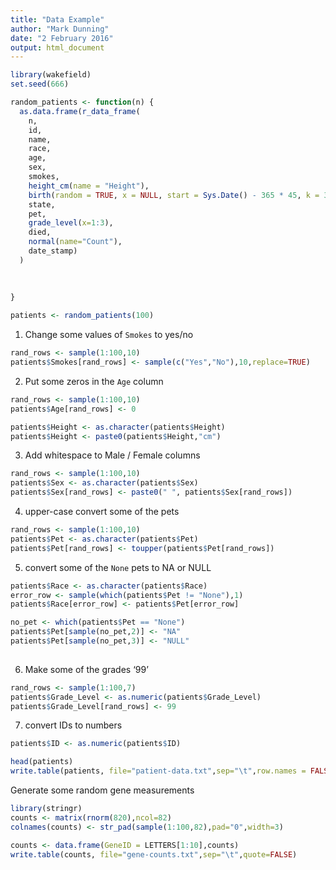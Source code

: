 ```yaml
---
title: "Data Example"
author: "Mark Dunning"
date: "2 February 2016"
output: html_document
---
```



```r
library(wakefield)
set.seed(666)

random_patients <- function(n) {
  as.data.frame(r_data_frame(
    n,
    id,
    name,
    race,
    age,
    sex,
    smokes,
    height_cm(name = "Height"),
    birth(random = TRUE, x = NULL, start = Sys.Date() - 365 * 45, k = 365*2,by = "1 days"),
    state,
    pet,
    grade_level(x=1:3),
    died,    
    normal(name="Count"),
    date_stamp)
  )
  
  
  
}

patients <- random_patients(100)

```

1. Change some values of `Smokes` to yes/no

```r

rand_rows <- sample(1:100,10)
patients$Smokes[rand_rows] <- sample(c("Yes","No"),10,replace=TRUE)
```

2. Put some zeros in the `Age` column

```r

rand_rows <- sample(1:100,10)
patients$Age[rand_rows] <- 0
```

```r
patients$Height <- as.character(patients$Height)
patients$Height <- paste0(patients$Height,"cm")
```


3. Add whitespace to Male / Female columns

```r
rand_rows <- sample(1:100,10)
patients$Sex <- as.character(patients$Sex)
patients$Sex[rand_rows] <- paste0(" ", patients$Sex[rand_rows])
```

4. upper-case convert some of the pets

```r
rand_rows <- sample(1:100,10)
patients$Pet <- as.character(patients$Pet)
patients$Pet[rand_rows] <- toupper(patients$Pet[rand_rows])
```

5. convert some of the `None` pets to NA or NULL

```r
patients$Race <- as.character(patients$Race)
error_row <- sample(which(patients$Pet != "None"),1)
patients$Race[error_row] <- patients$Pet[error_row]

no_pet <- which(patients$Pet == "None")
patients$Pet[sample(no_pet,2)] <- "NA"
patients$Pet[sample(no_pet,3)] <- "NULL"
  
```


6. Make some of the grades '99'

```r
rand_rows <- sample(1:100,7)
patients$Grade_Level <- as.numeric(patients$Grade_Level)
patients$Grade_Level[rand_rows] <- 99
```

7. convert IDs to numbers

```r
patients$ID <- as.numeric(patients$ID)
```



```r
head(patients)
write.table(patients, file="patient-data.txt",sep="\t",row.names = FALSE)
```

Generate some random gene measurements

```r
library(stringr)
counts <- matrix(rnorm(820),ncol=82)
colnames(counts) <- str_pad(sample(1:100,82),pad="0",width=3)

counts <- data.frame(GeneID = LETTERS[1:10],counts)
write.table(counts, file="gene-counts.txt",sep="\t",quote=FALSE)
```


